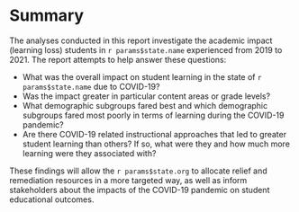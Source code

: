 #  Summary

The analyses conducted in this report investigate the academic impact (learning
loss) students in `r params$state.name` experienced from 2019 to 2021. The report
attempts to help answer these questions:

- What was the overall impact on student learning in the state of `r params$state.name` due to COVID-19?
- Was the impact greater in particular content areas or grade levels?
- What demographic subgroups fared best and which demographic subgroups fared
most poorly in terms of learning during the COVID-19 pandemic?
- Are there COVID-19 related instructional approaches that led to greater student
learning than others? If so, what were they and how much more learning were they associated with?

\noindent These findings will allow the `r params$state.org` to allocate relief
and remediation resources in a more targeted way, as well as inform stakeholders
about the impacts of the COVID-19 pandemic on student educational outcomes.
